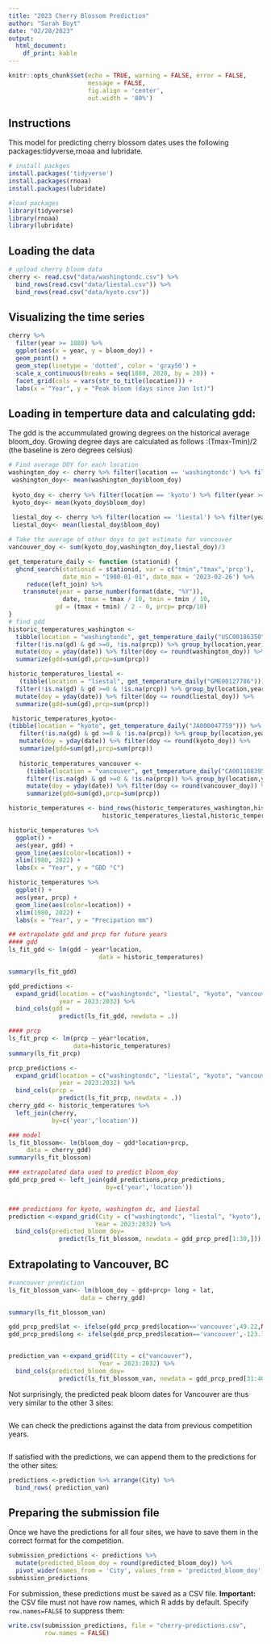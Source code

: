 ```yaml
---
title: "2023 Cherry Blossom Prediction"
author: "Sarah Boyt"
date: "02/28/2023"
output:
  html_document:
    df_print: kable
---
```


```r
knitr::opts_chunk$set(echo = TRUE, warning = FALSE, error = FALSE, 
                      message = FALSE,
                      fig.align = 'center',
                      out.width = '80%')
```

## Instructions
This model for predicting cherry blossom dates uses the following packages:tidyverse,rnoaa and lubridate. 
```r
# install packges
install.packages('tidyverse')
install.packages(rnoaa)
install.packages(lubridate)
```


```r
#load packages
library(tidyverse)
library(rnoaa)
library(lubridate)
```


## Loading the data


```r
# upload cherry bloom data
cherry <- read.csv("data/washingtondc.csv") %>% 
  bind_rows(read.csv("data/liestal.csv")) %>% 
  bind_rows(read.csv("data/kyoto.csv"))
```

## Visualizing the time series
```r
cherry %>% 
  filter(year >= 1880) %>%
  ggplot(aes(x = year, y = bloom_doy)) +
  geom_point() +
  geom_step(linetype = 'dotted', color = 'gray50') +
  scale_x_continuous(breaks = seq(1880, 2020, by = 20)) +
  facet_grid(cols = vars(str_to_title(location))) +
  labs(x = "Year", y = "Peak bloom (days since Jan 1st)")
```

## Loading in temperture data and calculating gdd:
The gdd is the accummulated growing degrees on the historical average bloom_doy. 
 Growing degree days are calculated as follows :(Tmax-Tmin)/2 (the baseline is zero degrees celsius)


```r
# Find average DOY for each location 
washington_doy <- cherry %>% filter(location == 'washingtondc') %>% filter(year >= 1980) 
 washington_doy<- mean(washington_doy$bloom_doy)
 
 kyoto_doy <- cherry %>% filter(location == 'kyoto') %>% filter(year >= 1980) 
 kyoto_doy<- mean(kyoto_doy$bloom_doy)
 
 liestal_doy <- cherry %>% filter(location == 'liestal') %>% filter(year >= 1980) 
 liestal_doy<- mean(liestal_doy$bloom_doy)

# Take the average of other doys to get estimate for vancouver 
vancouver_doy <- sum(kyoto_doy,washington_doy,liestal_doy)/3
```


```r
get_temperature_daily <- function (stationid) {
  ghcnd_search(stationid = stationid, var = c("tmin","tmax",'prcp'), 
               date_min = "1980-01-01", date_max = '2023-02-26') %>%
     reduce(left_join) %>%
    transmute(year = parse_number(format(date, "%Y")),
               date, tmax = tmax / 10, tmin = tmin / 10,
             gd = (tmax + tmin) / 2 - 0, prcp= prcp/10)
}
# find gdd 
historic_temperatures_washington <-
  tibble(location = "washingtondc", get_temperature_daily("USC00186350")) %>%
  filter(!is.na(gd) & gd >=0, !is.na(prcp)) %>% group_by(location,year) %>% 
  mutate(doy = yday(date)) %>% filter(doy <= round(washington_doy)) %>%
  summarize(gdd=sum(gd),prcp=sum(prcp))

historic_temperatures_liestal <-   
   (tibble(location = "liestal", get_temperature_daily("GME00127786"))) %>%
  filter(!is.na(gd) & gd >=0 & !is.na(prcp)) %>% group_by(location,year) %>% 
  mutate(doy = yday(date)) %>% filter(doy <= round(liestal_doy)) %>%
  summarize(gdd=sum(gd),prcp=sum(prcp))

 historic_temperatures_kyoto<-
(tibble(location = "kyoto", get_temperature_daily("JA000047759"))) %>%
   filter(!is.na(gd) & gd >=0 & !is.na(prcp)) %>% group_by(location,year) %>% 
   mutate(doy = yday(date)) %>% filter(doy <= round(kyoto_doy)) %>%
   summarize(gdd=sum(gd),prcp=sum(prcp))
   
   historic_temperatures_vancouver <- 
     (tibble(location = "vancouver", get_temperature_daily("CA001108395"))) %>%
     filter(!is.na(gd) & gd >=0 & !is.na(prcp)) %>% group_by(location,year) %>% 
     mutate(doy = yday(date)) %>% filter(doy <= round(vancouver_doy)) %>%
     summarize(gdd=sum(gd),prcp=sum(prcp))

historic_temperatures <- bind_rows(historic_temperatures_washington,historic_temperatures_kyoto,
                          historic_temperatures_liestal,historic_temperatures_vancouver)

historic_temperatures %>%
  ggplot() + 
  aes(year, gdd) + 
  geom_line(aes(color=location)) +
  xlim(1980, 2022) +
  labs(x = "Year", y = "GDD °C") 

historic_temperatures %>%
  ggplot() + 
  aes(year, prcp) + 
  geom_line(aes(color=location)) +
  xlim(1980, 2022) +
  labs(x = "Year", y = "Precipation mm") 
```



```r

## extrapolate gdd and prcp for future years
#### gdd 
ls_fit_gdd <- lm(gdd ~ year*location, 
                         data = historic_temperatures)

summary(ls_fit_gdd)

gdd_predictions <-
  expand_grid(location = c("washingtondc", "liestal", "kyoto", "vancouver" ),
              year = 2023:2032) %>%
  bind_cols(gdd = 
              predict(ls_fit_gdd, newdata = .)) 

#### prcp 
ls_fit_prcp <- lm(prcp ~ year*location,
                  data=historic_temperatures)
summary(ls_fit_prcp)

prcp_predictions <-
  expand_grid(location = c("washingtondc", "liestal", "kyoto", "vancouver" ),
              year = 2023:2032) %>%
  bind_cols(prcp = 
              predict(ls_fit_prcp, newdata = .)) 
cherry_gdd <- historic_temperatures %>% 
  left_join(cherry,
            by=c('year','location')) 

### model 
ls_fit_blossom<- lm(bloom_doy ~ gdd*location+prcp, 
     data = cherry_gdd)
summary(ls_fit_blossom)

### extrapolated data used to predict bloom_doy
gdd_prcp_pred <- left_join(gdd_predictions,prcp_predictions,
                           by=c('year','location'))


### predictions for kyoto, washington dc, and liestal 
prediction <-expand_grid(City = c("washingtondc", "liestal", "kyoto"),
                        Year = 2023:2032) %>%
  bind_cols(predicted_bloom_doy= 
              predict(ls_fit_blossom, newdata = gdd_prcp_pred[1:30,])) 


```

## Extrapolating to Vancouver, BC

```r
#vancouver prediction 
ls_fit_blossom_van<- lm(bloom_doy ~ gdd+prcp+ long + lat, 
                    data = cherry_gdd)

summary(ls_fit_blossom_van)

gdd_prcp_pred$lat <- ifelse(gdd_prcp_pred$location=='vancouver',49.22,NA)
gdd_prcp_pred$long <- ifelse(gdd_prcp_pred$location=='vancouver',-123.16,NA)


prediction_van <-expand_grid(City = c("vancouver"),
                         Year = 2023:2032) %>%
  bind_cols(predicted_bloom_doy= 
              predict(ls_fit_blossom_van, newdata = gdd_prcp_pred[31:40,])) 

```

Not surprisingly, the predicted peak bloom dates for Vancouver are thus very similar to the other 3 sites:
```r

```

We can check the predictions against the data from previous competition years.
```r

```

If satisfied with the predictions, we can append them to the predictions for the other sites:
```r
predictions <-prediction %>% arrange(City) %>%
  bind_rows( prediction_van)
```

## Preparing the submission file

Once we have the predictions for all four sites, we have to save them in the correct format for the competition.

```r

submission_predictions <- predictions %>% 
  mutate(predicted_bloom_doy = round(predicted_bloom_doy)) %>% 
  pivot_wider(names_from = 'City', values_from = 'predicted_bloom_doy')
submission_predictions
```

For submission, these predictions must be saved as a CSV file.
**Important:** the CSV file must not have row names, which R adds by default. Specify `row.names=FALSE` to suppress them:

```r
write.csv(submission_predictions, file = "cherry-predictions.csv",
          row.names = FALSE)
```

